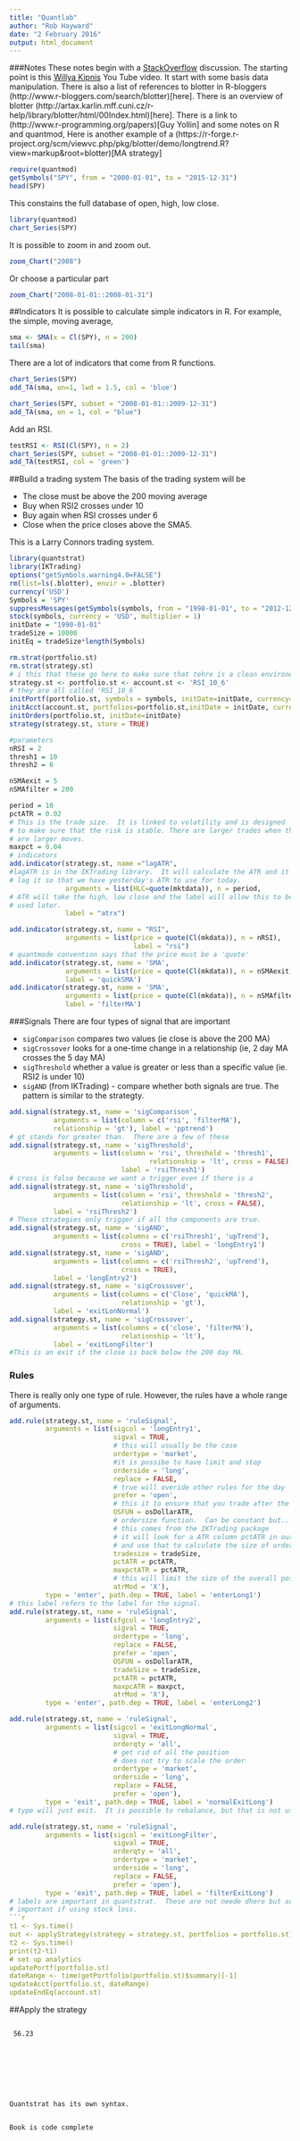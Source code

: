 ```yaml
---
title: "Quantlab"
author: "Rob Hayward"
date: "2 February 2016"
output: html_document
---
```


###Notes
These notes begin with a [StackOverflow](http://quant.stackexchange.com/questions/22902/r-backtesters-quantstrat-vs-sit?newsletter=1&nlcode=365849%7c1e0c) discussion.  The starting point is this [Willya Kipnis](https://www.youtube.com/watch?v=61_F2fcvrsw) You Tube video. It start with some basis data manipulation. There is also a list of references to blotter in R-bloggers (http://www.r-bloggers.com/search/blotter)[here]. There is an overview of blotter (http://artax.karlin.mff.cuni.cz/r-help/library/blotter/html/00Index.html)[here].  There is a link to (http://www.r-programming.org/papers)[Guy Yollin] and some notes on R and quantmod,  Here is another example of a  (https://r-forge.r-project.org/scm/viewvc.php/pkg/blotter/demo/longtrend.R?view=markup&root=blotter)[MA strategy] 

```r
require(quantmod)
getSymbols("SPY", from = "2000-01-01", to = "2015-12-31")
head(SPY)
```

This constains the full database of open, high, low close. 

```r
library(quantmod)
chart_Series(SPY)
```

It is possible to zoom in and zoom out. 

```r
zoom_Chart("2008")
```

Or choose a particular part
```r
zoom_Chart("2008-01-01::2008-01-31")
```

##Indicators
It is possible to calculate simple indicators in R.  For example, the simple, moving average, 

```r
sma <- SMA(x = Cl(SPY), n = 200)
tail(sma)
```

There are a lot of indicators that come from R functions. 

```r
chart_Series(SPY)
add_TA(sma, on=1, lwd = 1.5, col = 'blue')
```
```r
chart_Series(SPY, subset = "2008-01-01::2009-12-31")
add_TA(sma, on = 1, col = "blue")
```

Add an RSI. 

```r
testRSI <- RSI(Cl(SPY), n = 2)
chart_Series(SPY, subset = "2008-01-01::2009-12-31")
add_TA(testRSI, col = 'green')
```

##Build a trading system
The basis of the trading system will be 

* The close must be above the 200 moving average
* Buy when RSI2 crosses under 10
* Buy again when RSI crosses under 6
* Close when the price closes above the SMA5. 

This is a Larry Connors trading system. 

```r
library(quantstrat)
library(IKTrading)
options("getSymbols.warning4.0=FALSE")
rm(list=ls(.blotter), envir = .blotter)
currency('USD')
Symbols = 'SPY'
suppressMessages(getSymbols(symbols, from = "1998-01-01", to = "2012-12-31"))
stock(symbols, currency = 'USD', multiplier = 1)
initDate = "1990-01-01"
tradeSize = 10000
initEq = tradeSize*length(Symbols)

rm.strat(portfolio.st)
rm.strat(strategy.st)
# i this that these go here to make sure that tehre is a clean environemnt.
strategy.st <- portfolio.st <- account.st <- 'RSI_10_6'
# they are all called 'RSI_10_6`
initPortf(portfolio.st, symbols = symbols, initDate=initDate, currency='USD')
initAcct(account.st, portfolios=portfolio.st,initDate = initDate, currency = 'USD', initEq=initEq)
initOrders(portfolio.st, initDate=initDate)
strategy(strategy.st, store = TRUE)

#parameters
nRSI = 2
thresh1 = 10
thresh2 = 6

nSMAexit = 5
nSMAfilter = 200

period = 10
pctATR = 0.02
# This is the trade size.  It is linked to volatility and is designed
# to make sure that the risk is stable. There are larger trades when there
# are larger moves. 
maxpct = 0.04
# indicators
add.indicator(strategy.st, name ="lagATR", 
#lagATR is in the IKTrading library.  It will calculate the ATR and it will 
# lag it so that we have yesterday's ATR to use for today.
              arguments = list(HLC=quote(mktdata)), n = period, 
# ATR will take the high, low close and the label will allow this to be 
# used later.
              label = "atrx")

add.indicator(strategy.st, name = "RSI", 
              arguments = list(price = quote(Cl(mkdata)), n = nRSI), 
                               label = "rsi")
# quantmode convention says that the price must be a 'quote'
add.indicator(strategy.st, name = 'SMA', 
              arguments = list(price = quote(Cl(mkdata)), n = nSMAexit),
              label = 'quickSMA')
add.indicator(strategy.st, name = 'SMA', 
              arguments = list(price = quote(Cl(mkdata)), n = nSMAfilter), 
              label = 'filterMA')
```

###Signals
There are four types of signal that are important

* `sigComparison` compares two values (ie close is above the 200 MA)
* `sigCrossover` looks for a one-time change in a relationship (ie, 2 day MA crosses the 5 day MA)
* `sigThreshold` whether a value is greater or less than a specific value (ie. RSI2 is under 10)
* `sigAND` (from IKTrading) - compare whether both signals are true. The pattern is similar to the strategty. 

```r
add.signal(strategy.st, name = 'sigComparison', 
           arguments = list(column = c('rsi', 'filterMA'), 
           relationship = 'gt'), label = 'pptrend')
# gt stands for greater than.  There are a few of these
add.signal(strategy.st, name = 'sigThreshold', 
           arguments = list(column = 'rsi', threshold = 'thresh1',
                                   relationship = 'lt', cross = FALSE), 
                            label = 'rsiThresh1')
# cross is false because we want a trigger even if there is a 
add.signal(strategy.st, name = 'sigThreshold', 
           arguments = list(column = 'rsi', threshold = 'thresh2',
                            relationship = 'lt', cross = FALSE), 
           label = 'rsiThresh2')
# These strategies only trigger if all the components are true. 
add.signal(strategy.st, name = 'sigAND', 
           arguments = list(columns = c('rsiThresh1', 'upTrend'), 
                            cross = TRUE), label = 'longEntry1')
add.signal(strategy.st, name = 'sigAND',
           arguments = list(columns = c('rsiThresh2', 'upTrend'), 
                            cross = TRUE),
           label = 'longEntry2')
add.signal(strategy.st, name = 'sigCrossover', 
           arguments = list(columns = c('Close', 'quickMA'), 
                            relationship = 'gt'), 
           label = 'exitLonNormal')
add.signal(strategy.st, name = 'sigCrossover', 
           arguments = list(columns = c('close', 'filterMA'), 
                            relationship = 'lt'), 
           label = 'exitLongFilter')
#This is an exit if the close is back below the 200 day MA. 
```

### Rules
There is really only one type of rule.  However, the rules have a whole range of arguments. 

```r
add.rule(strategy.st, name = 'ruleSignal', 
         arguments = list(sigcol = 'longEntry1', 
                          sigval = TRUE, 
                          # this will usually be the case
                          ordertype = 'market',
                          #it is possibe to have limit and stop
                          orderside = 'long',
                          replace = FALSE, 
                          # true will overide other rules for the day
                          prefer = 'open',
                          # this it to ensure that you trade after the signal
                          OSFUN = osDollarATR, 
                          # ordersize function.  Can be constant but..
                          # this comes from the IKTrading package
                          # it will look for a ATR column pctATR in our case
                          # and use that to calculate the size of order
                          tradesize = tradeSize,
                          pctATR = pctATR, 
                          maxpctATR = pctATR,
                          # this will limit the size of the overall position
                          atrMod = 'X'), 
         type = 'enter', path.dep = TRUE, label = 'enterLong1')
# this label refers to the label for the signal. 
add.rule(strategy.st, name = 'ruleSignal',
         arguments = list(sfgcol = 'longEntry2', 
                          sigval = TRUE,
                          ordertype = 'long',
                          replace = FALSE, 
                          prefer = 'open',
                          OSFUN = osDollarATR, 
                          tradeSize = tradeSize, 
                          pctATR = pctATR, 
                          maxpcATR = maxpct, 
                          atrMod = 'X'), 
         type = 'enter', path.dep = TRUE, label = 'enterLong2')

add.rule(strategy.st, name = 'ruleSignal', 
         arguments = list(sigcol = 'exitLongNormal', 
                          sigval = TRUE, 
                          orderqty = 'all', 
                          # get rid of all the position
                          # does not try to scale the order
                          ordertype = 'market', 
                          orderside = 'long', 
                          replace = FALSE, 
                          prefer = 'open'), 
         type = 'exit', path.dep = TRUE, label = 'normalExitLong')
# type will just exit.  It is possible to rebalance, but that is not used here

add.rule(strategy.st, name = 'ruleSignal', 
         arguments = list(sigcol = 'exitLongFilter', 
                          sigval = TRUE, 
                          orderqty = 'all',
                          ordertype = 'market',
                          orderside = 'long', 
                          replace = FALSE, 
                          prefer = 'open'), 
         type = 'exit', path.dep = TRUE, label = 'filterExitLong')
# labels are important in quantstrat.  These are not neede dhere but are 
# important if using stock loss. 
```r
t1 <- Sys.time()
out <- applyStrategy(strategy = strategy.st, portfolios = portfolio.st)
t2 <- Sys.time()
print(t2-t1)
# set up analytics
updatePortf(portfolio.st)
dateRange <- time(getPortfolio(portfolio.st)$summary)[-1]
updateAcct(portfolio.st, dateRange)
updateEndEq(account.st)
```
##Apply the strategy

```
         
 56.23                         
                          
                          
                          





Quantstrat has its own syntax.    


Book is code complete

````